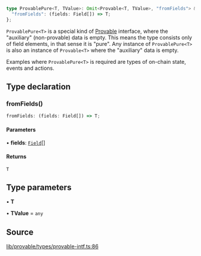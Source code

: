 ```ts
type ProvablePure<T, TValue>: Omit<Provable<T, TValue>, "fromFields"> & {
  "fromFields": (fields: Field[]) => T;
};
```

`ProvablePure<T>` is a special kind of [Provable](Provable.mdx) interface, where the "auxiliary" (non-provable) data is empty.
This means the type consists only of field elements, in that sense it is "pure".
Any instance of `ProvablePure<T>` is also an instance of `Provable<T>` where the "auxiliary" data is empty.

Examples where `ProvablePure<T>` is required are types of on-chain state, events and actions.

## Type declaration

### fromFields()

```ts
fromFields: (fields: Field[]) => T;
```

#### Parameters

• **fields**: [`Field`](../classes/Field.mdx)[]

#### Returns

`T`

## Type parameters

• **T**

• **TValue** = `any`

## Source

[lib/provable/types/provable-intf.ts:86](https://github.com/o1-labs/o1js/blob/1ed4125b454628ef1e3e4d32dd416718a59702b8/src/lib/provable/types/provable-intf.ts#L86)
